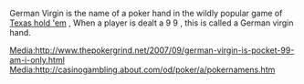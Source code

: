 German Virgin is the name of a poker hand in the wildly popular game of [[Texas hold 'em]] , When a player is dealt a 9 9 , this is called a German virgin hand.

[[Media:http://www.thepokergrind.net/2007/09/german-virgin-is-pocket-99-am-i-only.html]]
[[Media:http://casinogambling.about.com/od/poker/a/pokernamens.htm]]

{{Poker-stub}}
{{Uncategorizedstub|date=September 2007}}